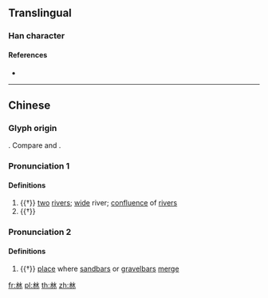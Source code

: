 ==Translingual==

===Han character===
{{Han char|rn=85|rad=水|as=04|sn=8|four=12230|canj=EE,XXEE|ids=⿰水水}}

====References====
* {{Han ref|kx=0612.050|dkj=17219|dj=1005.090|hdz=31557.010|uh=6C9D|ud=27805|bh=CD44|bd=52548}}

----

==Chinese==
{{zh-forms|alt=𣲙}}

===Glyph origin===
{{Han etym}}
{{Han compound|水|水|ls=ic|t1=water; river|t2=water; river}}. Compare {{och-l|淼}} and {{och-l|㵘}}.

===Pronunciation 1===
{{zh-pron
|m=zhuǐ
|c=zeoi2,ceoi4
|mc=y
|oc=y
|cat=n
}}

====Definitions====
{{zh-hanzi}}

# {{†}} [[two]] [[river]]s; [[wide]] river; [[confluence]] of [[river]]s
# {{†}} {{zh-alt-form|水|[[water]]; [[river]] (''especially as a [[Min]] word'')}}

===Pronunciation 2===
{{zh-pron
|m=zǐ
|cat=n
}}

====Definitions====
{{zh-hanzi}}

# {{†}} [[place]] where [[sandbar]]s or [[gravelbar]]s [[merge]]

[[fr:沝]]
[[pl:沝]]
[[th:沝]]
[[zh:沝]]